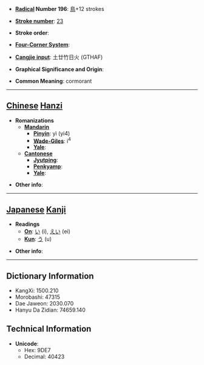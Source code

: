 * '''[[Wiktionary:Chinese radical index| Radical]] Number 196''': [[Wiktionary:Chinese radical index 鳥|鳥]]+12 strokes

* '''[[Wiktionary:Chinese total strokes index|Stroke number]]''': [[Wiktionary:Chinese total strokes index 23|23]]

* '''Stroke order''': 

* '''[[Wiktionary:Chinese four corner index|Four-Corner System]]''': 

* '''[[Wiktionary:Chinese Cangjie index|Cangjie input]]''': 土廿竹日火 (GTHAF)

* '''Graphical Significance and Origin''': 

* '''Common Meaning''': cormorant

----

== [[Chinese]] [[Hanzi]] ==

* '''Romanizations'''
** '''[[Mandarin]]'''
*** '''[[Pinyin]]''': yì (yi4)
*** '''[[Wade-Giles]]''': i<sup>4</sup>
*** '''[[Yale]]''': 
** '''[[Cantonese]]'''
*** '''[[Jyutping]]''':
*** '''[[Penkyamp]]''': 
*** '''[[Yale]]''': 

* '''Other info''': 

----

== [[Japanese]] [[Kanji]] ==

* '''Readings'''
** '''[[On]]''': [[い]] (i), [[えい]] (ei)
** '''[[Kun]]''': [[う]] (u)

* '''Other info''':  

----

== Dictionary Information ==

* KangXi: 1500.210
* Morobashi: 47315
* Dae Jaweon: 2030.070
* Hanyu Da Zidian: 74659.140

== Technical Information ==

* '''Unicode''':
** Hex: 9DE7
** Decimal: 40423
